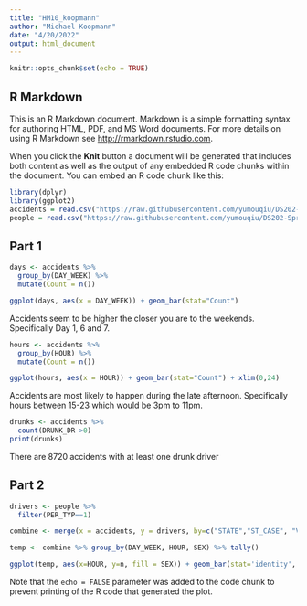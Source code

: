 ```yaml
---
title: "HM10_koopmann"
author: "Michael Koopmann"
date: "4/20/2022"
output: html_document
---
```


```r
knitr::opts_chunk$set(echo = TRUE)
```

## R Markdown

This is an R Markdown document. Markdown is a simple formatting syntax for authoring HTML, PDF, and MS Word documents. For more details on using R Markdown see <http://rmarkdown.rstudio.com>.

When you click the **Knit** button a document will be generated that includes both content as well as the output of any embedded R code chunks within the document. You can embed an R code chunk like this:

```r
library(dplyr) 
library(ggplot2)
accidents = read.csv("https://raw.githubusercontent.com/yumouqiu/DS202-Spring2022/main/Practice/data/fars2016/accident.csv")
people = read.csv("https://raw.githubusercontent.com/yumouqiu/DS202-Spring2022/main/Practice/data/fars2016/person.csv")
```

## Part 1

```r
days <- accidents %>%
  group_by(DAY_WEEK) %>% 
  mutate(Count = n())

ggplot(days, aes(x = DAY_WEEK)) + geom_bar(stat="Count") 
```
Accidents seem to be higher the closer you are to the weekends.  Specifically Day 1, 6 and 7.

```r
hours <- accidents %>%
  group_by(HOUR) %>% 
  mutate(Count = n())

ggplot(hours, aes(x = HOUR)) + geom_bar(stat="Count") + xlim(0,24)
```
Accidents are most likely to happen during the late afternoon.  Specifically hours between 15-23 which would be 3pm to 11pm.

```r
drunks <- accidents %>%
  count(DRUNK_DR >0) 
print(drunks)
```
There are 8720 accidents with at least one drunk driver

## Part 2

```r
drivers <- people %>%
  filter(PER_TYP==1)

combine <- merge(x = accidents, y = drivers, by=c("STATE","ST_CASE", "VE_FORMS", "COUNTY", "DAY", "MONTH", "HOUR", "MINUTE", "RUR_URB", "FUNC_SYS", "HARM_EV", "MAN_COLL", "SCH_BUS"), all = TRUE)

temp <- combine %>% group_by(DAY_WEEK, HOUR, SEX) %>% tally()

```

```r
ggplot(temp, aes(x=HOUR, y=n, fill = SEX)) + geom_bar(stat='identity', position='dodge') + xlim(0,24) + labs(title = "Accidents by HOUR, SEX, and DAY", y = "Count") + facet_wrap(~DAY_WEEK)
```



Note that the `echo = FALSE` parameter was added to the code chunk to prevent printing of the R code that generated the plot.
